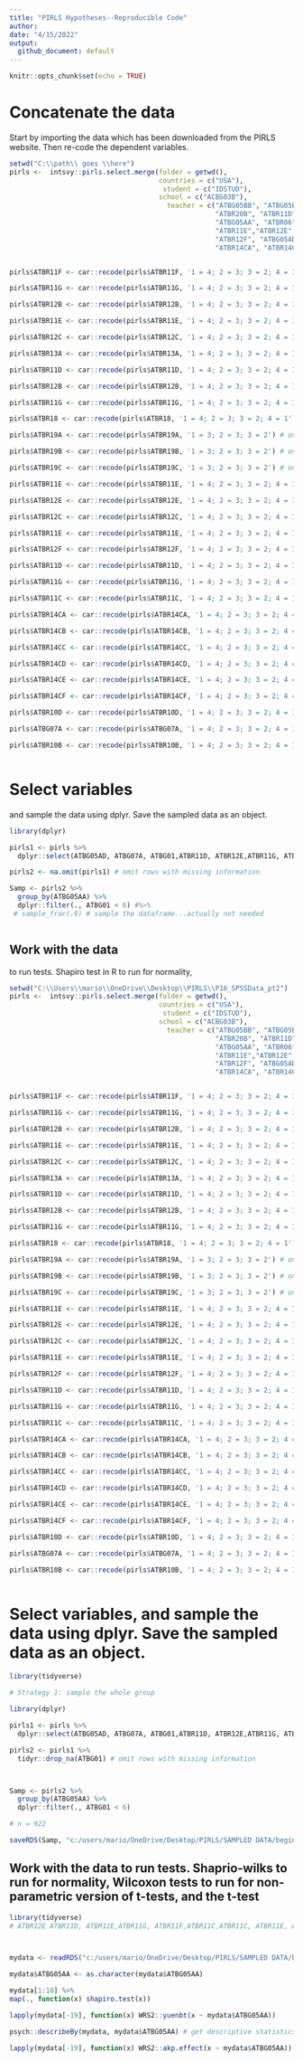 ```yaml
---
title: "PIRLS Hypotheses--Reproducible Code"
author: 
date: "4/15/2022"
output:
  github_document: default
---
```


```r
knitr::opts_chunk$set(echo = TRUE)
```


# Concatenate the data

Start by importing the data which has been downloaded from the PIRLS website. Then re-code the dependent variables.



```r
setwd("C:\\path\\ goes \\here")
pirls <-  intsvy::pirls.select.merge(folder = getwd(), 
                                     countries = c("USA"),
                                      student = c("IDSTUD"),
                                     school = c("ACBG03B"),
                                       teacher = c("ATBG05BB", "ATBG05BF", "ATBG05BC", "ATBR11F","ATBR13A", 
                                                   "ATBR20B", "ATBR11D", "ATBG05BF", "ATBG02", "ATBR12B", "ATBR11G", 
                                                   "ATBG05AA", "ATBR06","ATBR07","ATBR18","ATBR19A","ATBR19B","ATBR19C",
                                                   "ATBR11E","ATBR12E", "ATBR12C", "ATBG05BD", "ATBG10B", "ATBG06", "ATBR11E",
                                                   "ATBR12F", "ATBG05AD","ATBG05AB","ATBG05AA", "ATBR11C", "ATBR06", "ATBR07",
                                                   "ATBR14CA", "ATBR14CB", "ATBR14CC", "ATBR14CD","ATBR14CE", "ATBR14CF", "ATBG01","ATBR10D", "ATBG07A", "ATBR10B", "ATBG05AA"))


pirls$ATBR11F <- car::recode(pirls$ATBR11F, '1 = 4; 2 = 3; 3 = 2; 4 = 1') 

pirls$ATBR11G <- car::recode(pirls$ATBR11G, '1 = 4; 2 = 3; 3 = 2; 4 = 1') 

pirls$ATBR12B <- car::recode(pirls$ATBR12B, '1 = 4; 2 = 3; 3 = 2; 4 = 1') 

pirls$ATBR11E <- car::recode(pirls$ATBR11E, '1 = 4; 2 = 3; 3 = 2; 4 = 1') 

pirls$ATBR12C <- car::recode(pirls$ATBR12C, '1 = 4; 2 = 3; 3 = 2; 4 = 1')

pirls$ATBR13A <- car::recode(pirls$ATBR13A, '1 = 4; 2 = 3; 3 = 2; 4 = 1') 

pirls$ATBR11D <- car::recode(pirls$ATBR11D, '1 = 4; 2 = 3; 3 = 2; 4 = 1') 

pirls$ATBR12B <- car::recode(pirls$ATBR12B, '1 = 4; 2 = 3; 3 = 2; 4 = 1') 

pirls$ATBR11G <- car::recode(pirls$ATBR11G, '1 = 4; 2 = 3; 3 = 2; 4 = 1') 

pirls$ATBR18 <- car::recode(pirls$ATBR18, '1 = 4; 2 = 3; 3 = 2; 4 = 1') 

pirls$ATBR19A <- car::recode(pirls$ATBR19A, '1 = 3; 2 = 3; 3 = 2') # only goes up to 3

pirls$ATBR19B <- car::recode(pirls$ATBR19B, '1 = 3; 2 = 3; 3 = 2') # only goes up to 3

pirls$ATBR19C <- car::recode(pirls$ATBR19C, '1 = 3; 2 = 3; 3 = 2') # only goes up to 3

pirls$ATBR11E <- car::recode(pirls$ATBR11E, '1 = 4; 2 = 3; 3 = 2; 4 = 1') 

pirls$ATBR12E <- car::recode(pirls$ATBR12E, '1 = 4; 2 = 3; 3 = 2; 4 = 1') 

pirls$ATBR12C <- car::recode(pirls$ATBR12C, '1 = 4; 2 = 3; 3 = 2; 4 = 1') 

pirls$ATBR11E <- car::recode(pirls$ATBR11E, '1 = 4; 2 = 3; 3 = 2; 4 = 1') 

pirls$ATBR12F <- car::recode(pirls$ATBR12F, '1 = 4; 2 = 3; 3 = 2; 4 = 1') 

pirls$ATBR11D <- car::recode(pirls$ATBR11D, '1 = 4; 2 = 3; 3 = 2; 4 = 1') 

pirls$ATBR11G <- car::recode(pirls$ATBR11G, '1 = 4; 2 = 3; 3 = 2; 4 = 1') 

pirls$ATBR11C <- car::recode(pirls$ATBR11C, '1 = 4; 2 = 3; 3 = 2; 4 = 1') 

pirls$ATBR14CA <- car::recode(pirls$ATBR14CA, '1 = 4; 2 = 3; 3 = 2; 4 = 1') 

pirls$ATBR14CB <- car::recode(pirls$ATBR14CB, '1 = 4; 2 = 3; 3 = 2; 4 = 1') 

pirls$ATBR14CC <- car::recode(pirls$ATBR14CC, '1 = 4; 2 = 3; 3 = 2; 4 = 1') 

pirls$ATBR14CD <- car::recode(pirls$ATBR14CD, '1 = 4; 2 = 3; 3 = 2; 4 = 1') 

pirls$ATBR14CE <- car::recode(pirls$ATBR14CE, '1 = 4; 2 = 3; 3 = 2; 4 = 1') 

pirls$ATBR14CF <- car::recode(pirls$ATBR14CF, '1 = 4; 2 = 3; 3 = 2; 4 = 1') 

pirls$ATBR10D <- car::recode(pirls$ATBR10D, '1 = 4; 2 = 3; 3 = 2; 4 = 1') 

pirls$ATBG07A <- car::recode(pirls$ATBG07A, '1 = 4; 2 = 3; 3 = 2; 4 = 1') 

pirls$ATBR10B <- car::recode(pirls$ATBR10B, '1 = 4; 2 = 3; 3 = 2; 4 = 1') 



```

# Select variables

and sample the data using dplyr. Save the sampled data as an object. 

```r

library(dplyr)

pirls1 <- pirls %>%
  dplyr::select(ATBG05AD, ATBG07A, ATBG01,ATBR11D, ATBR12E,ATBR11G, ATBR11F,ATBR11C, ATBR11E, ATBR14CA, ATBR14CC, ATBR14CC, ATBR14CD, ATBR14CE, ATBR14CF, ATBR06, ATBR07, ATBR10D, ATBR10B,ATBG05AA)

pirls2 <- na.omit(pirls1) # omit rows with missing information

Samp <- pirls2 %>%
  group_by(ATBG05AA) %>%
  dplyr::filter(., ATBG01 < 6) #%>%
 # sample_frac(.9) # sample the dataframe...actually not needed



```
## Work with the data

to run tests. Shapiro test in R to run for normality,

```r

setwd("C:\\Users\\mario\\OneDrive\\Desktop\\PIRLS\\P16_SPSSData_pt2")
pirls <-  intsvy::pirls.select.merge(folder = getwd(), 
                                     countries = c("USA"),
                                      student = c("IDSTUD"),
                                     school = c("ACBG03B"),
                                       teacher = c("ATBG05BB", "ATBG05BF", "ATBG05BC", "ATBR11F","ATBR13A", 
                                                   "ATBR20B", "ATBR11D", "ATBG05BF", "ATBG02", "ATBR12B", "ATBR11G", 
                                                   "ATBG05AA", "ATBR06","ATBR07","ATBR18","ATBR19A","ATBR19B","ATBR19C",
                                                   "ATBR11E","ATBR12E", "ATBR12C", "ATBG05BD", "ATBG10B", "ATBG06", "ATBR11E",
                                                   "ATBR12F", "ATBG05AD","ATBG05AB","ATBG05AA", "ATBR11C", "ATBR06", "ATBR07",
                                                   "ATBR14CA", "ATBR14CB", "ATBR14CC", "ATBR14CD","ATBR14CE", "ATBR14CF", "ATBG01","ATBR10D", "ATBG07A", "ATBR10B", "ATBG05AA"))


pirls$ATBR11F <- car::recode(pirls$ATBR11F, '1 = 4; 2 = 3; 3 = 2; 4 = 1') 

pirls$ATBR11G <- car::recode(pirls$ATBR11G, '1 = 4; 2 = 3; 3 = 2; 4 = 1') 

pirls$ATBR12B <- car::recode(pirls$ATBR12B, '1 = 4; 2 = 3; 3 = 2; 4 = 1') 

pirls$ATBR11E <- car::recode(pirls$ATBR11E, '1 = 4; 2 = 3; 3 = 2; 4 = 1') 

pirls$ATBR12C <- car::recode(pirls$ATBR12C, '1 = 4; 2 = 3; 3 = 2; 4 = 1')

pirls$ATBR13A <- car::recode(pirls$ATBR13A, '1 = 4; 2 = 3; 3 = 2; 4 = 1') 

pirls$ATBR11D <- car::recode(pirls$ATBR11D, '1 = 4; 2 = 3; 3 = 2; 4 = 1') 

pirls$ATBR12B <- car::recode(pirls$ATBR12B, '1 = 4; 2 = 3; 3 = 2; 4 = 1') 

pirls$ATBR11G <- car::recode(pirls$ATBR11G, '1 = 4; 2 = 3; 3 = 2; 4 = 1') 

pirls$ATBR18 <- car::recode(pirls$ATBR18, '1 = 4; 2 = 3; 3 = 2; 4 = 1') 

pirls$ATBR19A <- car::recode(pirls$ATBR19A, '1 = 3; 2 = 3; 3 = 2') # only goes up to 3

pirls$ATBR19B <- car::recode(pirls$ATBR19B, '1 = 3; 2 = 3; 3 = 2') # only goes up to 3

pirls$ATBR19C <- car::recode(pirls$ATBR19C, '1 = 3; 2 = 3; 3 = 2') # only goes up to 3

pirls$ATBR11E <- car::recode(pirls$ATBR11E, '1 = 4; 2 = 3; 3 = 2; 4 = 1') 

pirls$ATBR12E <- car::recode(pirls$ATBR12E, '1 = 4; 2 = 3; 3 = 2; 4 = 1') 

pirls$ATBR12C <- car::recode(pirls$ATBR12C, '1 = 4; 2 = 3; 3 = 2; 4 = 1') 

pirls$ATBR11E <- car::recode(pirls$ATBR11E, '1 = 4; 2 = 3; 3 = 2; 4 = 1') 

pirls$ATBR12F <- car::recode(pirls$ATBR12F, '1 = 4; 2 = 3; 3 = 2; 4 = 1') 

pirls$ATBR11D <- car::recode(pirls$ATBR11D, '1 = 4; 2 = 3; 3 = 2; 4 = 1') 

pirls$ATBR11G <- car::recode(pirls$ATBR11G, '1 = 4; 2 = 3; 3 = 2; 4 = 1') 

pirls$ATBR11C <- car::recode(pirls$ATBR11C, '1 = 4; 2 = 3; 3 = 2; 4 = 1') 

pirls$ATBR14CA <- car::recode(pirls$ATBR14CA, '1 = 4; 2 = 3; 3 = 2; 4 = 1') 

pirls$ATBR14CB <- car::recode(pirls$ATBR14CB, '1 = 4; 2 = 3; 3 = 2; 4 = 1') 

pirls$ATBR14CC <- car::recode(pirls$ATBR14CC, '1 = 4; 2 = 3; 3 = 2; 4 = 1') 

pirls$ATBR14CD <- car::recode(pirls$ATBR14CD, '1 = 4; 2 = 3; 3 = 2; 4 = 1') 

pirls$ATBR14CE <- car::recode(pirls$ATBR14CE, '1 = 4; 2 = 3; 3 = 2; 4 = 1') 

pirls$ATBR14CF <- car::recode(pirls$ATBR14CF, '1 = 4; 2 = 3; 3 = 2; 4 = 1') 

pirls$ATBR10D <- car::recode(pirls$ATBR10D, '1 = 4; 2 = 3; 3 = 2; 4 = 1') 

pirls$ATBG07A <- car::recode(pirls$ATBG07A, '1 = 4; 2 = 3; 3 = 2; 4 = 1') 

pirls$ATBR10B <- car::recode(pirls$ATBR10B, '1 = 4; 2 = 3; 3 = 2; 4 = 1') 



```

# Select variables, and sample the data using dplyr. Save the sampled data as an object. 

```r

library(tidyverse)

# Strategy 1: sample the whole group

library(dplyr)

pirls1 <- pirls %>%
  dplyr::select(ATBG05AD, ATBG07A, ATBG01,ATBR11D, ATBR12E,ATBR11G, ATBR11F,ATBR11C, ATBR11E, ATBR14CA, ATBR14CC, ATBR14CC, ATBR14CD, ATBR14CE, ATBR14CF, ATBR06, ATBR07, ATBR10D, ATBR10B,ATBG05AA)

pirls2 <- pirls1 %>%
  tidyr::drop_na(ATBG01) # omit rows with missing information



Samp <- pirls2 %>%
  group_by(ATBG05AA) %>%
  dplyr::filter(., ATBG01 < 6) 

# n = 922 

saveRDS(Samp, "c:/users/mario/OneDrive/Desktop/PIRLS/SAMPLED DATA/beginningteachers_correct_variable_5yrs-922.rds")


```


## Work with the data to run tests. Shaprio-wilks to run for normality, Wilcoxon tests to run for non-parametric version of t-tests, and the t-test

```r

library(tidyverse)
# ATBR12E ATBR11D, ATBR12E,ATBR11G, ATBR11F,ATBR11C,ATBR11C, ATBR11E, ATBR14CA, ATBR14CC,  ATBR14CD, ATBR14CE, ATBR14CF, ATBR06, ATBR07, ATBR10D



mydata <- readRDS("c:/users/mario/OneDrive/Desktop/PIRLS/SAMPLED DATA/beginningteachers_correct_variable_5yrs-922.rds")

mydata$ATBG05AA <- as.character(mydata$ATBG05AA)

```


```r

mydata[1:18] %>%
map(., function(x) shapiro.test(x)) 

```

```r

lapply(mydata[-19], function(x) WRS2::yuenbt(x ~ mydata$ATBG05AA))

```

```r
psych::describeBy(mydata, mydata$ATBG05AA) # get descriptive statistics

```

```r

lapply(mydata[-19], function(x) WRS2::akp.effect(x ~ mydata$ATBG05AA))


```


